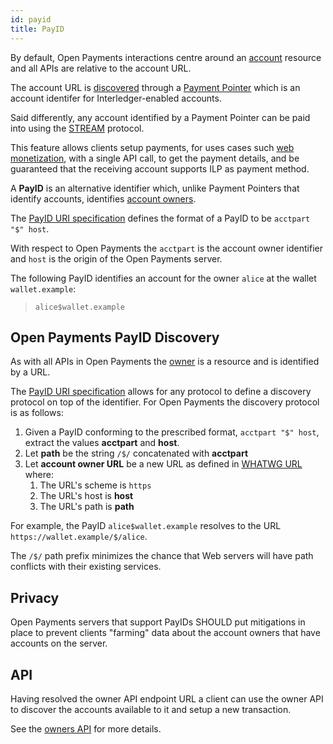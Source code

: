 ```yaml
---
id: payid
title: PayID
---
```



By default, Open Payments interactions centre around an [account](./accounts)
resource and all APIs are relative to the account URL.

The account URL is [discovered](./discovery) through a
[Payment Pointer](./terminology#payment-pointer) which is an account identifer
for Interledger-enabled accounts.

Said differently, any account identified by a Payment Pointer can be paid into
using the [STREAM](terminology#STREAM) protocol.

This feature allows clients setup payments, for uses cases such
[web monetization](./web-monetization), with a single API call, to get the
payment details, and be guaranteed that the receiving account supports ILP as
payment method.

A **PayID** is an alternative identifier which, unlike Payment Pointers that
identify accounts, identifies [account owners](./terminology#account-owner).

The
[PayID URI specification](https://github.com/xpring-eng/rfcs/blob/master/payid/dist/spec/payid-uri.txt)
defines the format of a PayID to be `acctpart "$" host`.

With respect to Open Payments the `acctpart` is the account owner identifier and
`host` is the origin of the Open Payments server.

The following PayID identifies an account for the owner `alice` at the wallet
`wallet.example`:

> `alice$wallet.example`

## Open Payments PayID Discovery

As with all APIs in Open Payments the [owner](./owner.mdx) is a resource and is
identified by a URL.

The
[PayID URI specification](https://github.com/xpring-eng/rfcs/blob/master/payid/dist/spec/payid-uri.txt)
allows for any protocol to define a discovery protocol on top of the identifier.
For Open Payments the discovery protocol is as follows:

1. Given a PayID conforming to the prescribed format, `acctpart "$" host`,
   extract the values **acctpart** and **host**.
2. Let **path** be the string `/$/` concatenated with **acctpart**
3. Let **account owner URL** be a new URL as defined in
   [WHATWG URL](https://url.spec.whatwg.org/#concept-url) where:
   1. The URL's scheme is `https`
   2. The URL's host is **host**
   3. The URL's path is **path**

For example, the PayID `alice$wallet.example` resolves to the URL
`https://wallet.example/$/alice`.

The `/$/` path prefix minimizes the chance that Web servers will have path
conflicts with their existing services.

## Privacy

Open Payments servers that support PayIDs SHOULD put mitigations in place to
prevent clients "farming" data about the account owners that have accounts on
the server.

## API

Having resolved the owner API endpoint URL a client can use the owner API to
discover the accounts available to it and setup a new transaction.

See the [owners API](./owners) for more details.

